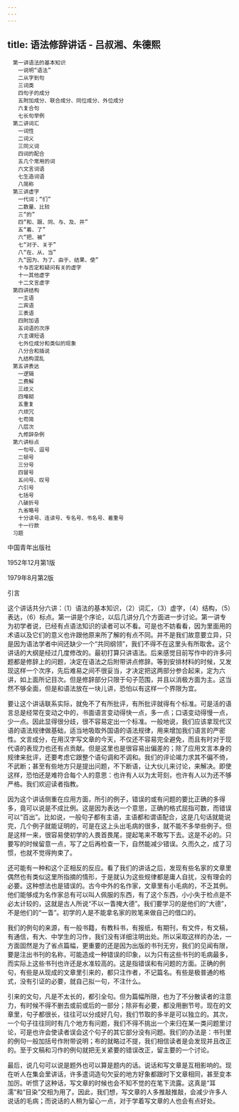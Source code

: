 ```yaml
---
---
---
```

title: 语法修辞讲话 - 吕叔湘、朱德熙
---


```
　第一讲语法的基本知识
　　一说明“语法”
　　二从字到句
　　三词类
　　四句子的成分
　　五附加成分、联合成分、同位成分、外位成分
　　六复合句
　　七长句举例
　第二讲词汇
　　一词性
　　二词义
　　三同义词
　　四词的配合
　　五几个常用的词
　　六文言词语
　　七生造词语
　　八简称
　第三讲虚字
　　一代词；“们”
　　二数量、比较
　　三“的”
　　四“和、跟、同、与、及、并”
　　五“着、了”
　　六“把、被”
　　七“对于、关于”
　　八“在、从、当”
　　九“因为、为了、由于、结果、使”
　　十与否定和疑问有关的虚字
　　十一其他虚字
　　十二文言虚字
　第四讲结构
　　一主语
　　二宾语
　　三表语
　　四附加语
　　五词语的次序
　　六主谓短语
　　七外位成分和类似的现象
　　八分合和插说
　　九结构混乱
　第五讲表达
　　一逻辑
　　二费解
　　三歧义
　　四堆砌
　　五重复
　　六烦冗
　　七苟简
　　八层次
　　九修辞杂例
　第六讲标点
　　一句号、逗号
　　二顿号
　　三分号
　　四冒号
　　五问号、叹号
　　六引号
　　七括号
　　八破折号
　　九省略号
　　十分读号、连读号、专名号、书名号、着重号
　　十一行款
　习题
```





中国青年出版社

1952年12月第1版

1979年8月第2版


引言

这个讲话共分六讲：（1）语法的基本知识，（2）词汇，（3）虚字，（4）结构，（5）表达，（6）标点。第一讲是个序论，以后几讲分几个方面进一步讨论。第一讲专为初学者说，已经有点语法知识的读者可以不看。可是也不妨看看，因为里面用的术语以及它们的意义也许跟他原来所了解的有点不同。并不是我们故意要立异，只是因为语法学者中间还缺少一个“共同纲领”，我们不得不在这里头有所取舍。这个讲话的大纲是经过几度修改的。最初打算只讲语法。后来感觉目前写作中的许多问题都是修辞上的问题，决定在语法之后附带讲点修辞。等到安排材料的时候，又发现这样一个次序，先后难易之间不很妥当，才决定把这两部分参合起来，定为六讲，如上面所记目次。但是修辞部分只限于句子范围，并且以消极方面为主。这当然不够全面，但是和语法放在一块儿讲，恐怕以有这样一个界限为宜。

要让这个讲话联系实际，就免不了有所批评，有所批评就得有个标准。可是活的语言总是经常在变动之中的，书面语言变动得快一点，多一点；口语变动得慢一点，少一点。因此显得很分歧，很不容易定出一个标准。一般地说，我们应该拿现代汉语的语法规律做基础，适当地吸取外国语的语法规律，用来增加我们语言的严密性。文言成分，在用汉字写文章的今天，不仅还不容易完全避免，而且有时对于现代语的表现力也还有点贡献。但是这里也是很容易出偏差的；除了应用文言本身的规律来批评，还要考虑它跟整个语句调和不调和。我们的评论竭力求其不偏不倚，不武断；甚至有些地方只是提出问题，不下断语，让大伙儿来讨论，来解决。即使这样，恐怕还是难符合每个人的意思：也许有人以为太苛刻，也许有人以为还不够严格。我们欢迎读者指教。

因为这个讲话侧重在应用方面，所引的例子，错误的或有问题的要比正确的多得多，竟可以说是不成比例。这是因为表达一个意思，正确的格式屈指可数，而错误可以“百出”。比如说，一般句子都有主语，主语都和谓语配合，这是几句话就能说完，几个例子就能证明的，可是在这上头出毛病的很多，就不能不多举些例子。但是这样一来，很容易使初学的人畏首畏尾，提起笔来不敢写下去。这是不必的。只要写的时候留意一点，写了之后再检查一下，自然能减少错误。久而久之，成了习惯，也就不觉得拘束了。

还可能有一种和这个正相反的反应。看了我们的讲话之后，发现有些名家的文章里偶然也有类似这里所指摘的情形，于是就认为这些规律都是庸人自扰，没有理会的必要。这种想法也是错误的。古今中外的名作家，文章里有小毛病的，不乏其例。他们能够成为名作家总有可以叫人佩服的东西，有了这个东西，小小失于检点是不必太计较的，这就是古人所说“不以一眚掩大德”。我们要学习的是他们的“大德”，不是他们的“一眚”。初学的人是不能拿名家的败笔来做自己的借口的。

我们的例句的来源，有一般书籍，有教科书，有报纸，有期刊，有文件，有文稿，有通信，有大、中学生的习作，我们没有详细注明出处。所以采取这样的办法，一方面固然是为了省点篇幅，更重要的还是因为出版的书刊无穷，我们的见闻有限，要是注出书刊的名称，可能造成一种错误的印象，以为只有这些书刊的毛病最多，而实际上这些书刊也许还是水准较高的。这是指错误和有问题的方面。正确的例句，有些是从现成的文章里引来的，都只注作者，不记篇名。有些是极普通的格式，没有引证的必要，就自己拟一句，不注什么。

引来的文句，凡是不太长的，都引全句。但为篇幅所限，也为了不分散读者的注意力，有时候不得不删去或前或后的一部分；除非有必要，都没用删节号。现在的文章里，句子都很长，往往可以分成好几句，我们节取的多半是可以独立的。其次，一个句子往往同时有几个地方有问题，我们不得不挑出一个来归在某一类问题里讨论，可是也许会使读者误会这个句子的其它部分没有问题。我们的办法是：书刊里的例句一般加括号作附带说明；布的就略过不提，我们相信读者是会发现并且改正的。至于文稿和习作的例句就把无关紧要的错误改正，留主要的一个讨论。

最后，说几句可以说是题外也可以算是题内的话。说话和写文章是互相影响的。现在听人在集会里讲话，许多遣词造句欠妥的地方好象都跟时下文章相同，甚至变本加厉。听惯了这种话，写文章的时候也会不知不觉的在笔下流露。这真是“耳濡”和“目染”交相为用了。因此，我们想，写文章的人多推敲推敲，会减少许多人说话的毛病；而说话的人稍为留心一点，对于学着写文章的人也会有点好处。